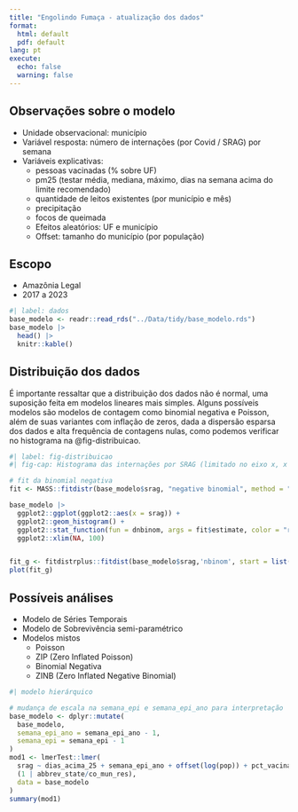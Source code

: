 ```yaml
---
title: "Engolindo Fumaça - atualização dos dados"
format: 
  html: default
  pdf: default
lang: pt
execute: 
  echo: false
  warning: false
---
```


## Observações sobre o modelo

- Unidade observacional: município
- Variável resposta: número de internações (por Covid / SRAG) por semana
- Variáveis explicativas:
  - pessoas vacinadas (% sobre UF)
  - pm25 (testar média, mediana, máximo, dias na semana acima do limite recomendado)
  - quantidade de leitos existentes (por município e mês)
  - precipitação
  - focos de queimada
  - Efeitos aleatórios: UF e município
  - Offset: tamanho do município (por população)

## Escopo

- Amazônia Legal
- 2017 a 2023

```r
#| label: dados
base_modelo <- readr::read_rds("../Data/tidy/base_modelo.rds")
base_modelo |>
  head() |>
  knitr::kable()
```

## Distribuição dos dados

É importante ressaltar que a distribuição dos dados não é normal, uma suposição feita em modelos lineares mais simples. Alguns possíveis modelos são modelos de contagem como binomial negativa e Poisson, além de suas variantes com inflação de zeros, dada a dispersão esparsa dos dados e alta frequência de contagens nulas, como podemos verificar no histograma na @fig-distribuicao.

```r
#| label: fig-distribuicao
#| fig-cap: Histograma das internações por SRAG (limitado no eixo x, x < 100)

# fit da binomial negativa
fit <- MASS::fitdistr(base_modelo$srag, "negative binomial", method = "SANN")

base_modelo |>
  ggplot2::ggplot(ggplot2::aes(x = srag)) +
  ggplot2::geom_histogram() +
  ggplot2::stat_function(fun = dnbinom, args = fit$estimate, color = "red") +
  ggplot2::xlim(NA, 100)


fit_g <- fitdistrplus::fitdist(base_modelo$srag,'nbinom', start = list(mu = 7, size = 0.03)) 
plot(fit_g)

```


## Possíveis análises

- Modelo de Séries Temporais
- Modelo de Sobrevivência semi-paramétrico
- Modelos mistos
  - Poisson 
  - ZIP (Zero Inflated Poisson)
  - Binomial Negativa
  - ZINB (Zero Inflated Negative Binomial)


```r
#| modelo hierárquico

# mudança de escala na semana_epi e semana_epi_ano para interpretação
base_modelo <- dplyr::mutate(
  base_modelo, 
  semana_epi_ano = semana_epi_ano - 1,
  semana_epi = semana_epi - 1
)
mod1 <- lmerTest::lmer(
  srag ~ dias_acima_25 + semana_epi_ano + offset(log(pop)) + pct_vacinada +
  (1 | abbrev_state/co_mun_res),
  data = base_modelo
)
summary(mod1)
```

